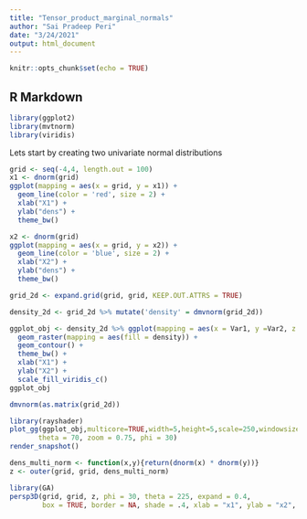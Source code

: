 ```yaml
---
title: "Tensor_product_marginal_normals"
author: "Sai Pradeep Peri"
date: "3/24/2021"
output: html_document
---
```


```r
knitr::opts_chunk$set(echo = TRUE)
```

## R Markdown

```r
library(ggplot2)
library(mvtnorm)
library(viridis)
```


Lets start by creating two univariate normal distributions

```r
grid <- seq(-4,4, length.out = 100)
x1 <- dnorm(grid)
ggplot(mapping = aes(x = grid, y = x1)) +
  geom_line(color = 'red', size = 2) +
  xlab("X1") +
  ylab("dens") +
  theme_bw()
```

```r
x2 <- dnorm(grid)
ggplot(mapping = aes(x = grid, y = x2)) +
  geom_line(color = 'blue', size = 2) +
  xlab("X2") +
  ylab("dens") +
  theme_bw()
```

```r
grid_2d <- expand.grid(grid, grid, KEEP.OUT.ATTRS = TRUE)

density_2d <- grid_2d %>% mutate('density' = dmvnorm(grid_2d))

ggplot_obj <- density_2d %>% ggplot(mapping = aes(x = Var1, y =Var2, z = density)) +
  geom_raster(mapping = aes(fill = density)) +
  geom_contour() +
  theme_bw() +
  xlab("X1") +
  ylab("X2") +
  scale_fill_viridis_c()
ggplot_obj
```

```r
dmvnorm(as.matrix(grid_2d))
```


```r
library(rayshader)
plot_gg(ggplot_obj,multicore=TRUE,width=5,height=5,scale=250,windowsize=c(1400,866),
       theta = 70, zoom = 0.75, phi = 30)
render_snapshot()
```



```r
dens_multi_norm <- function(x,y){return(dnorm(x) * dnorm(y))}
z <- outer(grid, grid, dens_multi_norm)
```

```r
library(GA)
persp3D(grid, grid, z, phi = 30, theta = 225, expand = 0.4,
        box = TRUE, border = NA, shade = .4, xlab = "x1", ylab = "x2", zlab = "dens")
```








